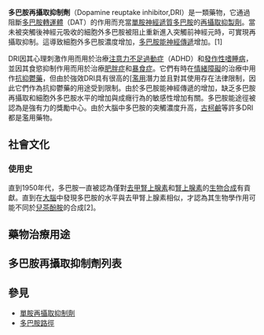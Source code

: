 {{Multiple issues|
{{Expand language|1=en|time=2020-11-30T15:22:05+00:00}}
{{Expert needed|subject=生物学|time=2020-11-30T15:22:05+00:00}}
{{Unreferenced|time=2020-11-30T15:22:05+00:00}}
}}
'''多巴胺再攝取抑制劑'''（Dopamine reuptake inhibitor,DRI）是一類藥物，它通過阻斷[[多巴胺轉運體|多巴胺轉運體]]（DAT）的作用而充當[[單胺神經遞質|單胺神經遞質]][[多巴胺|多巴胺]]的[[再攝取抑製劑|再攝取抑製劑]]。當未被突觸後神經元吸收的細胞外多巴胺被阻止重新進入突觸前神經元時，可實現再攝取抑制。這導致細胞外多巴胺濃度增加，[[多巴胺能|多巴胺能]][[神經傳遞|神經傳遞]]增加。[1]

DRI因其心理刺激作用而用於治療[[注意力不足過動症|注意力不足過動症]]（ADHD）和[[發作性嗜睡病|發作性嗜睡病]]，並因其食慾抑制作用而用於治療[[肥胖症|肥胖症]]和[[暴食症|暴食症]]。它們有時在[[情緒障礙|情緒障礙]]的治療中用作[[抗抑鬱藥|抗抑鬱藥]]，但由於強效DRI具有很高的[[藥物濫用|[濫用]]潛力並且對其使用存在法律限制，因此它們作為抗抑鬱藥的用途受到限制。由於多巴胺能神經傳遞的增加，缺乏多巴胺再攝取和細胞外多巴胺水平的增加與成癮行為的敏感性增加有關。多巴胺能途徑被認為是強有力的獎勵中心。由於大腦中多巴胺的突觸濃度升高，[[古柯鹼|古柯鹼]]等許多DRI都是濫用藥物。

==社會文化==
===使用史===
直到1950年代，多巴胺一直被認為僅對[[去甲腎上腺素|去甲腎上腺素]]和[[腎上腺素|腎上腺素]]的[[生物合成|生物合成]]有貢獻。直到在[[大腦|大腦]]中發現多巴胺的水平與去甲腎上腺素相似，才認為其生物學作用可能不同於[[兒茶酚胺|兒茶酚胺]]的合成[2]。

==藥物治療用途==

==多巴胺再攝取抑制劑列表==

==參見==
*[[單胺再攝取抑制劑|單胺再攝取抑制劑]]
*[[多巴胺路徑|多巴胺路徑]]